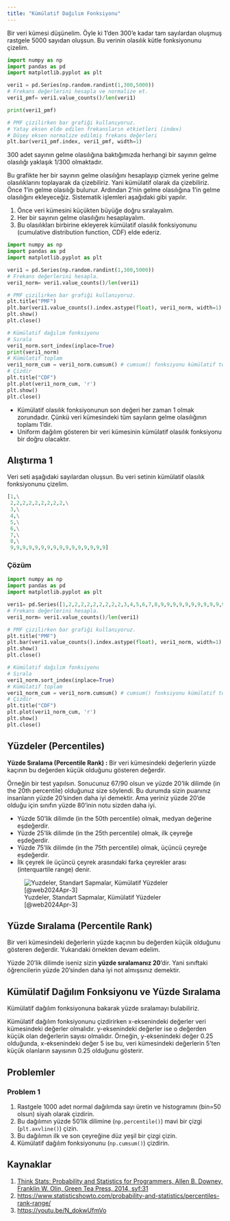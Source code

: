 ```yaml
---
title: "Kümülatif Dağılım Fonksiyonu"
---
```


Bir veri kümesi düşünelim. Öyle ki 1'den 300'e kadar tam sayılardan oluşmuş rastgele 5000 sayıdan oluşsun. Bu verinin olasılık kütle fonksiyonunu çizelim.

```python
import numpy as np
import pandas as pd
import matplotlib.pyplot as plt

veri1 = pd.Series(np.random.randint(1,300,5000))
# Frekans değerlerini hesapla ve normalize et.
veri1_pmf= veri1.value_counts()/len(veri1)

print(veri1_pmf)

# PMF çizilirken bar grafiği kullanıyoruz.
# Yatay eksen elde edilen frekansların etkietleri (index)
# Düşey eksen normalize edilmiş frekans değerleri
plt.bar(veri1_pmf.index, veri1_pmf, width=1)
```

300 adet sayının gelme olasılığına baktığımızda herhangi bir sayının gelme olasılığı yaklaşık $1/300$ olmaktadır. 

Bu grafikte her bir sayının gelme olasılığını hesaplayıp çizmek yerine gelme olasılıklarını toplayarak da çizebiliriz. Yani kümülatif olarak da çizebiliriz. Önce 1'in gelme olasılığı bulunur. Ardından 2'nin gelme olasılığına 1'in gelme olasılığını ekleyeceğiz. Sistematik işlemleri aşağıdaki gibi yapılır.

1. Önce veri kümesini küçükten büyüğe doğru sıralayalım.
2. Her bir sayının gelme olasılığını hesaplayalım.
3. Bu olasılıkları birbirine ekleyerek kümülatif olasılık fonksiyonunu (cumulative distribution function, CDF) elde ederiz.

```python
import numpy as np
import pandas as pd
import matplotlib.pyplot as plt

veri1 = pd.Series(np.random.randint(1,300,5000))
# Frekans değerlerini hesapla.
veri1_norm= veri1.value_counts()/len(veri1)

# PMF çizilirken bar grafiği kullanıyoruz.
plt.title("PMF")
plt.bar(veri1.value_counts().index.astype(float), veri1_norm, width=1)
plt.show()
plt.close()

# Kümülatif dağılım fonksiyonu
# Sırala
veri1_norm.sort_index(inplace=True)
print(veri1_norm)
# Kümülatif toplam
veri1_norm_cum = veri1_norm.cumsum() # cumsum() fonksiyonu kümülatif toplamı verir.
# Çizdir
plt.title("CDF")
plt.plot(veri1_norm_cum, 'r')
plt.show()
plt.close()
```

- Kümülatif olasılık fonksiyonunun son değeri her zaman 1 olmak zorundadır. Çünkü veri kümesindeki tüm sayıların gelme olasılığının toplamı 1'dir.
- Uniform dağılım gösteren bir veri kümesinin kümülatif olasılık fonksiyonu bir doğru olacaktır.

## Alıştırma 1

Veri seti aşağıdaki sayılardan oluşsun. Bu veri setinin kümülatif olasılık fonksiyonunu çizelim.

```python
[1,\
 2,2,2,2,2,2,2,2,2,\
 3,\
 4,\
 5,\
 6,\
 7,\
 8,\
 9,9,9,9,9,9,9,9,9,9,9,9,9,9,9,9]
```

### Çözüm

```python
import numpy as np
import pandas as pd
import matplotlib.pyplot as plt

veri1= pd.Series([1,2,2,2,2,2,2,2,2,2,3,4,5,6,7,8,9,9,9,9,9,9,9,9,9,9,9,9,9,9,9,9])
# Frekans değerlerini hesapla.
veri1_norm= veri1.value_counts()/len(veri1)

# PMF çizilirken bar grafiği kullanıyoruz.
plt.title("PMF")
plt.bar(veri1.value_counts().index.astype(float), veri1_norm, width=1)
plt.show()
plt.close()

# Kümülatif dağılım fonksiyonu
# Sırala
veri1_norm.sort_index(inplace=True)
# Kümülatif toplam
veri1_norm_cum = veri1_norm.cumsum() # cumsum() fonksiyonu kümülatif toplamı verir.
# Çizdir
plt.title("CDF")
plt.plot(veri1_norm_cum, 'r')
plt.show()
plt.close()
```

## Yüzdeler (Percentiles)

**Yüzde Sıralama (Percentile Rank) :** Bir veri kümesindeki değerlerin yüzde kaçının bu değerden küçük olduğunu gösteren değerdir. 

Örneğin bir test yapılsın. Sonucunuz $67/90$ olsun ve yüzde 20'lik dilimde (in the 20th percentile) olduğunuz size söylendi. Bu durumda sizin puanınız insanların yüzde 20'sinden daha iyi demektir. Ama yeriniz yüzde 20'de olduğu için sınıfın yüzde 80'inin notu sizden daha iyi.

- Yüzde 50'lik dilimde (in the 50th percentile) olmak, medyan değerine eşdeğerdir.
- Yüzde 25'lik dilimde (in the 25th percentile) olmak, ilk çeyreğe eşdeğerdir.
- Yüzde 75'lik dilimde (in the 75th percentile) olmak, üçüncü çeyreğe eşdeğerdir.
- İlk çeyrek ile üçüncü çeyrek arasındaki farka çeyrekler arası (interquartile range) denir.

![Yuzdeler, Standart Sapmalar, Kümülatif Yüzdeler [@web2024Apr-3]](assets/yuzdeler.jpeg)

## Yüzde Sıralama (Percentile Rank)

Bir veri kümesindeki değerlerin yüzde kaçının bu değerden küçük olduğunu gösteren değerdir. Yukarıdaki örnekten devam edelim.

Yüzde 20'lik dilimde iseniz sizin **yüzde sıralamanız 20**'dir. Yani sınıftaki öğrencilerin yüzde 20'sinden daha iyi not almışsınız demektir.

## Kümülatif Dağılım Fonksiyonu ve Yüzde Sıralama

Kümülatif dağılım fonksiyonuna bakarak yüzde sıralamayı bulabiliriz. 

Kümülatif dağılım fonksiyonunu çizdirirken x-eksenindeki değerler veri kümesindeki değerler olmalıdır. y-eksenindeki değerler ise o değerden küçük olan değerlerin sayısı olmalıdır. Örneğin, y-eksenindeki değer 0.25 olduğunda, x-eksenindeki değer 5 ise bu, veri kümesindeki değerlerin 5'ten küçük olanların sayısının 0.25 olduğunu gösterir.

## Problemler

### Problem 1

1. Rastgele 1000 adet normal dağılımda sayı üretin ve histogramını (bin=50 olsun) siyah olarak çizdirin.
2. Bu dağılımın yüzde 50'lik dilimine (`np.percentile()`) mavi bir çizgi (`plt.axvline()`) çizin.
3. Bu dağılımın ilk ve son çeyreğine düz yeşil bir çizgi çizin.
4. Kümülatif dağılım fonksiyonunu (`np.cumsum()`) çizdirin.

## Kaynaklar

1. [Think Stats: Probability and Statistics for Programmers, Allen B. Downey, Franklin W. Olin, Green Tea Press, 2014, syf:31](https://greenteapress.com/thinkstats2/thinkstats2.pdf)
2. <https://www.statisticshowto.com/probability-and-statistics/percentiles-rank-range/>
3. <https://youtu.be/N_dokwUfmVo>
